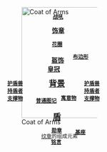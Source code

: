 <div class="infobox" style="position: relative; width:250px; float:right; margin-left:12px;">
<div style="position: relative">
<div style="position: absolute; font-size:large; left: 110px; top: 215px; padding: 0;">'''[[盾牌 (紋章學)|盾]]'''</div>
<div style="position: absolute; font-size:large; left: 101px; top: 140px; padding: 0;">'''[[纹章背景|背景]]'''</div>
<div style="position: absolute; font-size:smaller; left: 8px; top: 150px; padding: 0;">'''[[支撐物 (紋章學)|护盾兽<br>持盾者<br>支撑物]]'''</div>
<div style="position: absolute; font-size:smaller; left: 180px; top: 150px; padding: 0;">'''[[支撐物 (紋章學)|护盾兽<br>持盾者<br>支撑物]]'''</div>
<div style="position: absolute; font-size:smaller; left: 110px; top: 0px; padding: 0;">'''[[战吼]]'''</div>
<div style="position: absolute; font-size:normal; left: 108px; top: 28px; padding: 0;">'''[[饰章]]'''</div>
<div style="position: absolute; font-size:smaller; left: 108px; top: 62px; padding: 0;">'''[[花圈 (紋章學)|花圈]]'''</div>
<div style="position: absolute; font-size:smaller; left: 155px; top: 90px; padding: 0;">'''[[布边形]]'''</div>
<div style="position: absolute; font-size:normal; left: 107px; top: 95px; padding: 0;">'''[[盔饰]]'''</div>
<div style="position: absolute; font-size:normal; left: 98px; top: 115px; padding: 0;">'''[[皇冠 (紋章學)|皇冠]]'''</div>
<div style="position: absolute; font-size:smaller; left: 160px; top: 260px; padding: 0;">'''[[基座 (紋章學)|基座]]'''</div>
<div style="position: absolute; font-size:smaller; left: 107px; top: 256px; padding: 0;">'''[[勋章]]'''</div>
<div style="position: absolute; font-size:smaller; left: 72px; top: 189px; padding: 0;">'''[[普通图记]]'''</div>
<div style="position: absolute; font-size:smaller; left: 128px; top: 183px; padding: 0;">'''[[寓意物]]'''</div>
<div style="position: absolute; font-size:smaller; left: 106px; top: 282px; padding: 0;">'''[[铭言]]'''</div>
[[Image:Elementy herbu.jpg|250px|link=|alt=Outline of coat of arms|Coat of Arms]]</div>
<center><small>[[纹章]]的组成元素</small></center></div><noinclude>{{doc|content=

=== 用法 ===

将模板{{tl|纹章组成}}置放于[[纹章]]相关条目。

[[Category:纹章|{{PAGENAME}}]]

}}</noinclude>